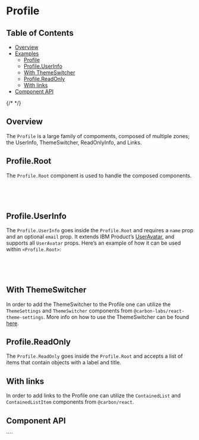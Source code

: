 
<Meta isTemplate />

# Profile

## Table of Contents

- [Overview](#overview)
- [Examples](#examples)
  - [Profile](#prpfile)
  - [Profile.UserInfo](#profileuserinfo)
  - [With ThemeSwitcher](#with-themeswitcher)
  - [Profile.ReadOnly](#profilereadonly)
  - [With links](#with-links)
- [Component API](#component-api)

{/* <!-- END doctoc generated TOC please keep comment here to allow auto update --> */}

## Overview

The `Profile` is a large family of compoments, composed of multiple zones; the
UserInfo, ThemeSwitcher, ReadOnlyInfo, and Links.

<Canvas of={ProfileStories.Default} />

## Profile.Root

The `Profile.Root` component is used to handle the composed components.

```javascript
<Profile.Root label="Profile" renderIcon={<UserAvatar size={20} />}>
  <Profile.UserInfo name="Thomas J. Watson" email="thomas.watson@ibm.com" />
</Profile.Root>
```

## Profile.UserInfo

The `Profile.UserInfo` goes inside the `Profile.Root` and requires a `name` prop
and an optional `email` prop. It extends IBM Product’s
[UserAvatar](https://ibm-products.carbondesignsystem.com/?path=/docs/components-useravatar--docs&globals=viewport:basic),
and supports all `UserAvatar` props. Here’s an example of how it can be used
within `<Profile.Root>`:

```javascript
<Profile.Root label="Profile" renderIcon={<UserAvatar size={20} />}>
  <Profile.UserInfo name="Thomas J. Watson" email="thomas.watson@ibm.com" />
</Profile.Root>
```

## With ThemeSwitcher

In order to add the ThemeSwitcher to the Profile one can utilize the
`ThemeSettings` and `ThemeSwitcher` components from
`@carbon-labs/react-theme-settings`. More info on how to use the ThemeSwitcher
can be found
[here](http://localhost:6008/?path=/docs/components-themesettings--overview).

<Canvas of={ProfileStories.withThemeSwitcher} />

## Profile.ReadOnly

The `Profile.ReadOnly` goes inside the `Profile.Root` and accepts a list of
items that contain objects with a label and title.

<Canvas of={ProfileStories.withReadOnly} />

## With links

In order to add links to the Profile one can utilize the `ContainedList` and
`ContainedListItem` components from `@carbon/react`.

<Canvas of={ProfileStories.withLinks} />

## Component API

<ArgTypes />
````
